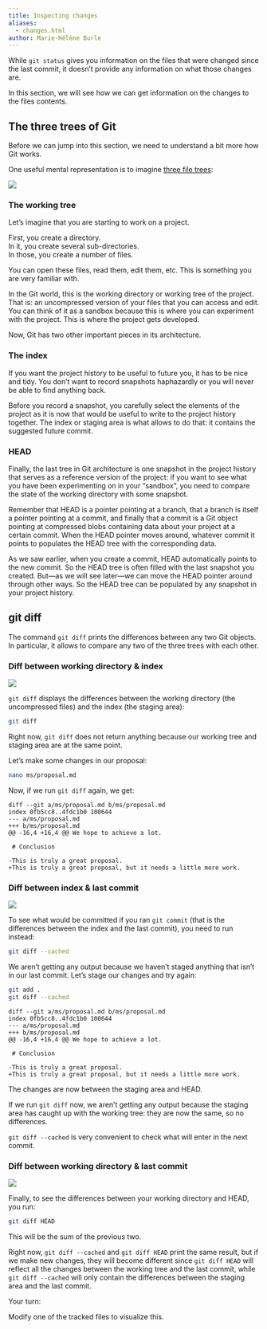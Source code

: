 ```yaml
---
title: Inspecting changes
aliases:
  - changes.html
author: Marie-Hélène Burle
---
```


:::{.def}

While `git status` gives you information on the files that were changed since the last commit, it doesn't provide any information on what those changes are.

In this section, we will see how we can get information on the changes to the files contents.

:::

## The three trees of Git

Before we can jump into this section, we need to understand a bit more how Git works.

One useful mental representation is to imagine [three file trees](https://git-scm.com/book/en/v2/Git-Tools-Reset-Demystified):

![](img/31.png){fig-alt="noshadow"}

### The working tree

Let's imagine that you are starting to work on a project.

First, you create a directory. \
In it, you create several sub-directories. \
In those, you create a number of files.

You can open these files, read them, edit them, etc. This is something you are very familiar with.

In the Git world, this is the [working directory]{.emph} or [working tree]{.emph} of the project. \
That is: an uncompressed version of your files that you can access and edit.\
You can think of it as a sandbox because this is where you can experiment with the project. This is where the project gets developed.

Now, Git has two other important pieces in its architecture.

### The index

If you want the project history to be useful to future you, it has to be nice and tidy. You don't want to record snapshots haphazardly or you will never be able to find anything back.

Before you record a snapshot, you carefully select the elements of the project as it is now that would be useful to write to the project history together. The [index]{.emph} or [staging area]{.emph} is what allows to do that: it contains the suggested future commit.

### HEAD

Finally, the last tree in Git architecture is one snapshot in the project history that serves as a reference version of the project: if you want to see what you have been experimenting on in your "sandbox", you need to compare the state of the working directory with some snapshot.

Remember that HEAD is a pointer pointing at a branch, that a branch is itself a pointer pointing at a commit, and finally that a commit is a Git object pointing at compressed blobs containing data about your project at a certain commit. When the HEAD pointer moves around, whatever commit it points to populates the [HEAD]{.emph} tree with the corresponding data.

As we saw earlier, when you create a commit, HEAD automatically points to the new commit. So the HEAD tree is often filled with the last snapshot you created. But—as we will see later—we can move the HEAD pointer around through other ways. So the HEAD tree can be populated by any snapshot in your project history.

## git diff

The command `git diff` prints the differences between any two Git objects. In particular, it allows to compare any two of the three trees with each other.

### Diff between working directory & index

![](img/51.png){fig-alt="noshadow"}

`git diff` displays the differences between the working directory (the uncompressed files) and the index (the staging area):

```.bash
git diff
```

Right now, `git diff` does not return anything because our working tree and staging area are at the same point.

Let's make some changes in our proposal:

```.bash
nano ms/proposal.md
```

Now, if we run `git diff` again, we get:

```
diff --git a/ms/proposal.md b/ms/proposal.md
index 0fb5cc8..4fdc1b0 100644
--- a/ms/proposal.md
+++ b/ms/proposal.md
@@ -16,4 +16,4 @@ We hope to achieve a lot.

 # Conclusion

-This is truly a great proposal.
+This is truly a great proposal, but it needs a little more work.
```

### Diff between index & last commit

![](img/52.png){fig-alt="noshadow"}

To see what would be committed if you ran `git commit` (that is the differences between the index and the last commit), you need to run instead:

```.bash
git diff --cached
```

We aren't getting any output because we haven't staged anything that isn't in our last commit. Let's stage our changes and try again:

```.bash
git add .
git diff --cached
```

````
diff --git a/ms/proposal.md b/ms/proposal.md
index 0fb5cc8..4fdc1b0 100644
--- a/ms/proposal.md
+++ b/ms/proposal.md
@@ -16,4 +16,4 @@ We hope to achieve a lot.

 # Conclusion

-This is truly a great proposal.
+This is truly a great proposal, but it needs a little more work.
````

The changes are now between the staging area and HEAD.

:::{.note}

If we run `git diff` now, we aren't getting any output because the staging area has caught up with the working tree: they are now the same, so no differences.

:::

`git diff --cached` is very convenient to check what will enter in the next commit.

### Diff between working directory & last commit

![](img/53.png){fig-alt="noshadow"}

Finally, to see the differences between your working directory and HEAD, you run:

```.bash
git diff HEAD
```

This will be the sum of the previous two.

Right now, `git diff --cached` and `git diff HEAD` print the same result, but if we make new changes, they will become different since `git diff HEAD` will reflect all the changes between the working tree and the last commit, while `git diff --cached` will only contain the differences between the staging area and the last commit.

:::{.exo}

:::{.yourturn}

Your turn:

:::

Modify one of the tracked files to visualize this.

:::

